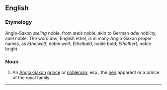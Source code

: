 ==English==

===Etymology===
Anglo-Saxon ''æeling'' noble, from ''æele'' noble, akin to German ''adel'' nobility, ''edel'' noble. The word ''æel'', English ethel, is in many Anglo-Saxon proper names, as ''Ethelwolf'', noble wolf; ''Ethelbald'', noble bold; ''Ethelbert'', noble bright.

===Noun===
#An [[Anglo-Saxon]] [[prince]] or [[nobleman]]; esp., the [[heir]] apparent or a prince of the royal family.


----
{{webster}}